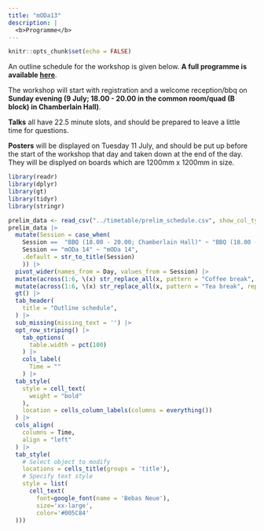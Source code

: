 ```yaml
---
title: "mODa13"
description: |
  <b>Programme</b>
---
```


```r
knitr::opts_chunk$set(echo = FALSE)
```

An outline schedule for the workshop is given below. **A full programme is available [here](static/programme.html)**.

The workshop will start with registration and a welcome reception/bbq on **Sunday evening (9 July; 18.00 - 20.00 in the common room/quad (B block) in Chamberlain Hall)**.

**Talks** all have 22.5 minute slots, and should be prepared to leave a little time for questions.

**Posters** will be displayed on Tuesday 11 July, and should be put up before the start of the workshop that day and taken down at the end of the day. They will be displyed on boards which are 1200mm x 1200mm in size.

```r
library(readr)
library(dplyr)
library(gt)
library(tidyr)
library(stringr)

prelim_data <- read_csv("../timetable/prelim_schedule.csv", show_col_types = FALSE)
prelim_data |> 
  mutate(Session = case_when(
    Session ==  "BBQ (18.00 - 20.00; Chamberlain Hall)" ~ "BBQ (18.00 - 20.00; Chamberlain Hall)",
    Session == "mODa 14" ~ "mODa 14",
    .default = str_to_title(Session)
    )) |>
  pivot_wider(names_from = Day, values_from = Session) |>
  mutate(across(1:6, \(x) str_replace_all(x, pattern = "Coffee break", replacement = "Coffee"))) |>
  mutate(across(1:6, \(x) str_replace_all(x, pattern = "Tea break", replacement = "Tea"))) |>
  gt() |>
  tab_header(
    title = "Outline schedule",
  ) |>
  sub_missing(missing_text = '') |>
  opt_row_striping() |>
    tab_options(
      table.width = pct(100)
    ) |>
    cols_label(
      Time = ""
    ) |>
  tab_style(
    style = cell_text(
      weight = "bold"
    ),
    location = cells_column_labels(columns = everything())
  ) |>
  cols_align(
    columns = Time,
    align = "left"
  ) |>
  tab_style(
    # Select object to modify
    locations = cells_title(groups = 'title'),
    # Specify text style
    style = list(
      cell_text(
        font=google_font(name = 'Bebas Neue'), 
        size='xx-large',
        color='#005C84'
  )))
```
